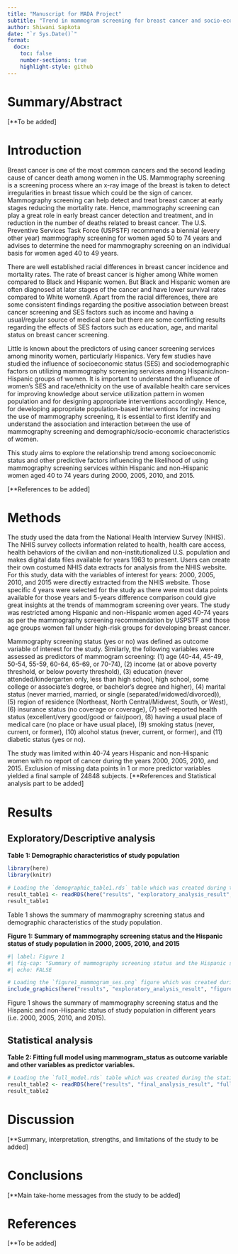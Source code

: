 ```yaml
---
title: "Manuscript for MADA Project"
subtitle: "Trend in mammogram screening for breast cancer and socio-economic status of hispanic and non-hispanic women during 2000, 2005, 2010, and 2015"
author: Shiwani Sapkota
date: "`r Sys.Date()`"
format:
  docx:
    toc: false
    number-sections: true
    highlight-style: github
---
```


# Summary/Abstract

\[\*\*To be added\]

# Introduction

Breast cancer is one of the most common cancers and the second leading cause of cancer death among women in the US. Mammography screening is a screening process where an x-ray image of the breast is taken to detect irregularities in breast tissue which could be the sign of cancer. Mammography screening can help detect and treat breast cancer at early stages reducing the mortality rate. Hence, mammography screening can play a great role in early breast cancer detection and treatment, and in reduction in the number of deaths related to breast cancer. The U.S. Preventive Services Task Force (USPSTF) recommends a biennial (every other year) mammography screening for women aged 50 to 74 years and advises to determine the need for mammography screening on an individual basis for women aged 40 to 49 years.

There are well established racial differences in breast cancer incidence and mortality rates. The rate of breast cancer is higher among White women compared to Black and Hispanic women. But Black and Hispanic women are often diagnosed at later stages of the cancer and have lower survival rates compared to White women9. Apart from the racial differences, there are some consistent findings regarding the positive association between breast cancer screening and SES factors such as income and having a usual/regular source of medical care but there are some conflicting results regarding the effects of SES factors such as education, age, and marital status on breast cancer screening.

Little is known about the predictors of using cancer screening services among minority women, particularly Hispanics. Very few studies have studied the influence of socioeconomic status (SES) and sociodemographic factors on utilizing mammography screening services among Hispanic/non-Hispanic groups of women. It is important to understand the influence of women's SES and race/ethnicity on the use of available health care services for improving knowledge about service utilization pattern in women population and for designing appropriate interventions accordingly. Hence, for developing appropriate population-based interventions for increasing the use of mammography screening, it is essential to first identify and understand the association and interaction between the use of mammography screening and demographic/socio-economic characteristics of women.

This study aims to explore the relationship trend among socioeconomic status and other predictive factors influencing the likelihood of using mammography screening services within Hispanic and non-Hispanic women aged 40 to 74 years during 2000, 2005, 2010, and 2015.

\[\*\*References to be added\]

# Methods

The study used the data from the National Health Interview Survey (NHIS). The NHIS survey collects information related to health, health care access, health behaviors of the civilian and non-institutionalized U.S. population and makes digital data files available for years 1963 to present. Users can create their own costumed NHIS data extracts for analysis from the NHIS website. For this study, data with the variables of interest for years: 2000, 2005, 2010, and 2015 were directly extracted from the NHIS website. Those specific 4 years were selected for the study as there were most data points available for those years and 5-years difference comparison could give great insights at the trends of mammogram screening over years. The study was restricted among Hispanic and non-Hispanic women aged 40-74 years as per the mammography screening recommendation by USPSTF and those age groups women fall under high-risk groups for developing breast cancer.

Mammography screening status (yes or no) was defined as outcome variable of interest for the study. Similarly, the following variables were assessed as predictors of mammogram screening: (1) age (40-44, 45-49, 50-54, 55-59, 60-64, 65-69, or 70-74), (2) income (at or above poverty threshold, or below poverty threshold), (3) education (never attended/kindergarten only, less than high school, high school, some college or associate's degree, or bachelor's degree and higher), (4) marital status (never married, married, or single (separated/widowed/divorced)), (5) region of residence (Northeast, North Central/Midwest, South, or West), (6) insurance status (no coverage or coverage), (7) self-reported health status (excellent/very good/good or fair/poor), (8) having a usual place of medical care (no place or have usual place), (9) smoking status (never, current, or former), (10) alcohol status (never, current, or former), and (11) diabetic status (yes or no).

The study was limited within 40-74 years Hispanic and non-Hispanic women with no report of cancer during the years 2000, 2005, 2010, and 2015. Exclusion of missing data points in 1 or more predictor variables yielded a final sample of 24848 subjects. \[\*\*References and Statistical analysis part to be added\]

# Results

## Exploratory/Descriptive analysis

**Table 1: Demographic characteristics of study population**

```r

library(here)
library(knitr)

# Loading the `demographic_table1.rds` table which was created during the data exploratory process
result_table1 <- readRDS(here("results", "exploratory_analysis_result", "demographic_table1.rds"))
result_table1
```

Table 1 shows the summary of mammography screening status and demographic characteristics of the study population.

**Figure 1: Summary of mammography screening status and the Hispanic status of study population in 2000, 2005, 2010, and 2015**

```r
#| label: Figure 1
#| fig-cap: "Summary of mammography screening status and the Hispanic status of study population in 2000, 2005, 2010, and 2015."
#| echo: FALSE

# Loading the `figure1_mammogram_ses.png` figure which was created during the data exploratory process
include_graphics(here("results", "exploratory_analysis_result", "figure1_mammogram_ses.png"))
```

Figure 1 shows the summary of mammography screening status and the Hispanic and non-Hispanic status of study population in different years (i.e. 2000, 2005, 2010, and 2015).

## Statistical analysis

**Table 2: Fitting full model using mammogram_status as outcome variable and other variables as predictor variables.**

```r
# Loading the `full_model.rds` table which was created during the statistical analysis process
result_table2 <- readRDS(here("results", "final_analysis_result", "full_model.rds"))
result_table2
```

# Discussion

\[\*\*Summary, interpretation, strengths, and limitations of the study to be added\]

# Conclusions

\[\*\*Main take-home messages from the study to be added\]

# References

\[\*\*To be added\]
